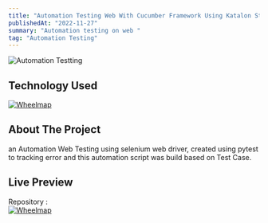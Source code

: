 ```yaml
---
title: "Automation Testing Web With Cucumber Framework Using Katalon Studio"
publishedAt: "2022-11-27"
summary: "Automation testing on web "
tag: "Automation Testing"
---
```


![Automation Testting](/automation-testing.jpg)

## Technology Used

[![Wheelmap](https://img.shields.io/badge/Selenium-43B02A?style=for-the-badge&logo=Selenium&logoColor=white)](https://www.selenium.dev/)

## About The Project

an Automation Web Testing using selenium web driver, created using pytest to tracking error and this automation script was build based on Test Case.

## Live Preview

Repository :<br/>
[![Wheelmap](https://img.shields.io/badge/GitHub-100000?style=for-the-badge&logo=github&logoColor=white)](https://github.com/restufff/selenium_automation_testing_web)
